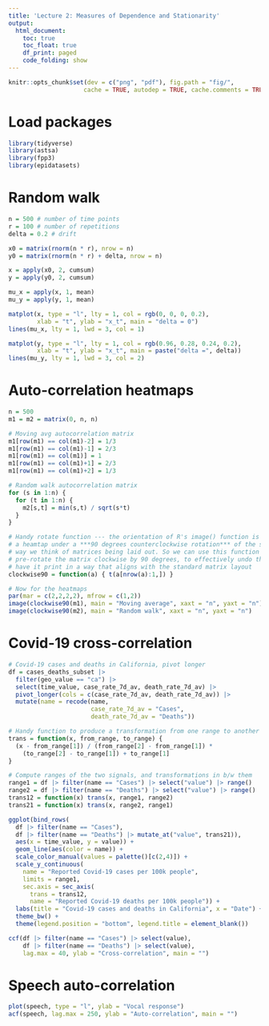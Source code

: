 ```yaml
---
title: 'Lecture 2: Measures of Dependence and Stationarity'
output:
  html_document:
    toc: true
    toc_float: true
    df_print: paged
    code_folding: show
---
```


```r
knitr::opts_chunk$set(dev = c("png", "pdf"), fig.path = "fig/",
                     cache = TRUE, autodep = TRUE, cache.comments = TRUE)
```

# Load packages

```r
library(tidyverse)
library(astsa)
library(fpp3)
library(epidatasets)
```

# Random walk

```r
n = 500 # number of time points
r = 100 # number of repetitions
delta = 0.2 # drift

x0 = matrix(rnorm(n * r), nrow = n)
y0 = matrix(rnorm(n * r) + delta, nrow = n)

x = apply(x0, 2, cumsum)
y = apply(y0, 2, cumsum)

mu_x = apply(x, 1, mean)
mu_y = apply(y, 1, mean)

matplot(x, type = "l", lty = 1, col = rgb(0, 0, 0, 0.2),
        xlab = "t", ylab = "x_t", main = "delta = 0")
lines(mu_x, lty = 1, lwd = 3, col = 1)

matplot(y, type = "l", lty = 1, col = rgb(0.96, 0.28, 0.24, 0.2),
        xlab = "t", ylab = "x_t", main = paste("delta =", delta))
lines(mu_y, lty = 1, lwd = 3, col = 2)
```

# Auto-correlation heatmaps

```r
n = 500
m1 = m2 = matrix(0, n, n)

# Moving avg autocorrelation matrix
m1[row(m1) == col(m1)-2] = 1/3
m1[row(m1) == col(m1)-1] = 2/3
m1[row(m1) == col(m1)] = 1
m1[row(m1) == col(m1)+1] = 2/3
m1[row(m1) == col(m1)+2] = 1/3

# Random walk autocorrelation matrix
for (s in 1:n) {
  for (t in 1:n) {
    m2[s,t] = min(s,t) / sqrt(s*t)
  }
}

# Handy rotate function --- the orientation of R's image() function is to plot
# a heamtap under a ***90 degrees counterclockwise rotation*** of the standard
# way we think of matrices being laid out. So we can use this function below to
# pre-rotate the matrix clockwise by 90 degrees, to effectively undo this and
# have it print in a way that aligns with the standard matrix layout
clockwise90 = function(a) { t(a[nrow(a):1,]) }

# Now for the heatmaps
par(mar = c(2,2,2,2), mfrow = c(1,2))
image(clockwise90(m1), main = "Moving average", xaxt = "n", yaxt = "n")
image(clockwise90(m2), main = "Random walk", xaxt = "n", yaxt = "n")
```

# Covid-19 cross-correlation

```r
# Covid-19 cases and deaths in California, pivot longer
df = cases_deaths_subset |>
  filter(geo_value == "ca") |>
  select(time_value, case_rate_7d_av, death_rate_7d_av) |>
  pivot_longer(cols = c(case_rate_7d_av, death_rate_7d_av)) |>
  mutate(name = recode(name, 
                       case_rate_7d_av = "Cases", 
                       death_rate_7d_av = "Deaths"))

# Handy function to produce a transformation from one range to another
trans = function(x, from_range, to_range) {
  (x - from_range[1]) / (from_range[2] - from_range[1]) *
    (to_range[2] - to_range[1]) + to_range[1]
}

# Compute ranges of the two signals, and transformations in b/w them
range1 = df |> filter(name == "Cases") |> select("value") |> range()
range2 = df |> filter(name == "Deaths") |> select("value") |> range()
trans12 = function(x) trans(x, range1, range2)
trans21 = function(x) trans(x, range2, range1)

ggplot(bind_rows(
  df |> filter(name == "Cases"),
  df |> filter(name == "Deaths") |> mutate_at("value", trans21)),
  aes(x = time_value, y = value)) +
  geom_line(aes(color = name)) +
  scale_color_manual(values = palette()[c(2,4)]) +
  scale_y_continuous(
    name = "Reported Covid-19 cases per 100k people", 
    limits = range1,
    sec.axis = sec_axis(
      trans = trans12, 
      name = "Reported Covid-19 deaths per 100k people")) +
  labs(title = "Covid-19 cases and deaths in California", x = "Date") +
  theme_bw() + 
  theme(legend.position = "bottom", legend.title = element_blank())

ccf(df |> filter(name == "Cases") |> select(value),
    df |> filter(name == "Deaths") |> select(value),
    lag.max = 40, ylab = "Cross-correlation", main = "")
```

# Speech auto-correlation

```r
plot(speech, type = "l", ylab = "Vocal response")
acf(speech, lag.max = 250, ylab = "Auto-correlation", main = "")
```